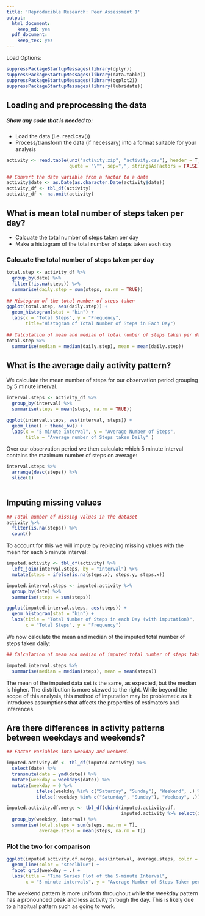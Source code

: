 ```yaml
---
title: 'Reproducible Research: Peer Assessment 1'
output:
  html_document:
    keep_md: yes
  pdf_document:
    keep_tex: yes
---
```




Load Options:

```r
suppressPackageStartupMessages(library(dplyr))
suppressPackageStartupMessages(library(data.table))
suppressPackageStartupMessages(library(ggplot2))
suppressPackageStartupMessages(library(lubridate))
```


## Loading and preprocessing the data

##### Show any code that is needed to:  
- Load the data (i.e. read.csv())  
- Process/transform the data (if necessary) into a format suitable for your analysis
 
```r
activity <- read.table(unz("activity.zip", "activity.csv"), header = T, 
                       quote = "\"", sep=",", stringsAsFactors = FALSE)

## Convert the date variable from a factor to a date
activity$date <- as.Date(as.character.Date(activity$date))
activity_df <- tbl_df(activity)
activity_df <- na.omit(activity)
```

## What is mean total number of steps taken per day?
  - Calcuate the total number of steps taken per day
  - Make a histogram of the total number of steps taken each day
  
### Calcuate the total number of steps taken per day

```r

total.step <- activity_df %>% 
  group_by(date) %>%
  filter(!is.na(steps)) %>%
  summarise(daily.step = sum(steps, na.rm = TRUE))
  
## Histogram of the total number of steps taken
ggplot(total.step, aes(daily.step)) +
  geom_histogram(stat = "bin") + 
  labs(x = "Total Steps", y = "Frequency", 
       title="Histogram of Total Number of Steps in Each Day")
  
## Calculation of mean and median of total number of steps taken per day
total.step %>% 
  summarise(median = median(daily.step), mean = mean(daily.step))

```

## What is the average daily activity pattern?

We calculate the mean number of steps for our observation period grouping by 5 minute interval.

```r

interval.steps <- activity_df %>% 
  group_by(interval) %>%
  summarise(steps = mean(steps, na.rm = TRUE))

ggplot(interval.steps, aes(interval, steps)) +
  geom_line() + theme_bw() +
  labs(x = "5 minute interval", y = "Average Number of Steps",
       title = "Average number of Steps taken Daily" )

```

Over our observation period we then calculate which 5 minute interval contains the maximum number of steps on average:

```r
interval.steps %>%
  arrange(desc(steps)) %>%
  slice(1)
  
```

## Imputing missing values

```r

## Total number of missing values in the dataset
activity %>%
  filter(is.na(steps)) %>%
  count()

```

To account for this we will impute by replacing missing values with the mean for each 5 minute interval:

```r

imputed.activity <- tbl_df(activity) %>%
  left_join(interval.steps, by = "interval") %>% 
  mutate(steps = ifelse(is.na(steps.x), steps.y, steps.x))

imputed.interval.steps <- imputed.activity %>%
  group_by(date) %>%
  summarise(steps = sum(steps))

ggplot(imputed.interval.steps, aes(steps)) +
  geom_histogram(stat = "bin") +
  labs(title = "Total Number of Steps in each Day (with imputation)", 
       x = "Total Steps", y = "Frequency")

```

We now calculate the mean and median of the imputed total number of steps taken daily:

```r

## Calculation of mean and median of imputed total number of steps taken per day 

imputed.interval.steps %>% 
  summarise(median = median(steps), mean = mean(steps))  

```      
            
The mean of the imputed data set is the same, as expected, but the median is higher. The distribution is more skewed to the right. While beyond the scope of this analysis, this method of imputation may be problematic as it introduces assumptions that affects the properties of estimators and inferences.

## Are there differences in activity patterns between weekdays and weekends?

```r

## Factor variables into weekday and weekend.

imputed.activity.df <- tbl_df(imputed.activity) %>%
  select(date) %>% 
  transmute(date = ymd(date)) %>%
  mutate(weekday = weekdays(date)) %>%
  mutate(weekday = 0 %>% 
           ifelse(weekday %in% c("Saturday", "Sunday"), "Weekend", .) %>%
           ifelse(!weekday %in% c("Saturday", "Sunday"), "Weekday", .)) 

imputed.activity.df.merge <- tbl_df(cbind(imputed.activity.df, 
                                          imputed.activity %>% select(interval, steps))) %>%
  group_by(weekday, interval) %>%
  summarise(total.steps = sum(steps, na.rm = T),
            average.steps = mean(steps, na.rm = T))


```


### Plot the two for comparison

```r
ggplot(imputed.activity.df.merge, aes(interval, average.steps, color = factor(imputed.activity.df.merge$weekday))) +
  geom_line(color = "steelblue") +
  facet_grid(weekday ~ .) +
  labs(title = "Time Series Plot of the 5-minute Interval", 
       x = "5-minute intervals", y = "Average Number of Steps Taken per Interval") 

```

The weekend pattern is more uniform throughout while the weekday pattern has a pronounced peak and less activity through the day. This is likely due to a habitual pattern such as going to work.



